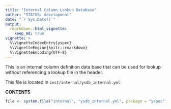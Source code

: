 ```yaml
---
title: "Internal Column Lookup Database"
author: "STATUS: development"
date: "`r Sys.Date()`"
output: 
  rmarkdown::html_vignette: 
    keep_md: true
vignette: >
  %\VignetteIndexEntry{yspec}
  %\VignetteEngine{knitr::rmarkdown}
  %\VignetteEncoding{UTF-8}
---
```



This is an internal column definition data base that can be used for lookup
without referencing a lookup file in the header.

This file is located in `inst/internal/ysdb_internal.yml`.

__CONTENTS__


```r
file <- system.file("internal", "ysdb_internal.yml", package = "yspec")
```


```yaml

```


